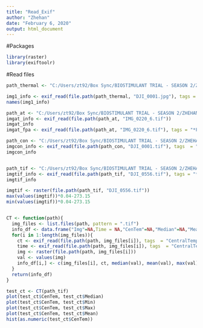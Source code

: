```yaml
---
title: "Read_Exif"
author: "Zhehan"
date: "February 6, 2020"
output: html_document
---
```

#Packages
```r
library(raster)
library(exiftoolr)
```

#Read files
```r
path_thermal <- "C:/Users/zt92/Box Sync/BIOSTIMULANT TRIAL - SEASON 2/ZHEHAN/UAV raw images/20190810/thermal"

img1_info <- exif_read(file.path(path_thermal, "DJI_0001.jpg"), tags = "*Focal*")
names(img1_info)

path_at <- "C:/Users/zt92/Box Sync/BIOSTIMULANT TRIAL - SEASON 2/ZHEHAN/UAV raw images/altum-capture"
imgat_info <- exif_read(file.path(path_at, "IMG_0220_6.tif"))
imgat_info 
imgat_fpa <- exif_read(file.path(path_at, "IMG_0220_6.tif"), tags = "*Focal*")

path_con <- "C:/Users/zt92/Box Sync/BIOSTIMULANT TRIAL - SEASON 2/ZHEHAN/UAV raw images/20190810/thermal_converted"
imgcon_info <- exif_read(file.path(path_con, "DJI_0001.tif"), tags  = "*Temperature*")
imgcon_info


path_tif <- "C:/Users/zt92/Box Sync/BIOSTIMULANT TRIAL - SEASON 2/ZHEHAN/UAV raw images/20180718/thermal"
imgtif_info <- exif_read(file.path(path_tif, "DJI_0556.tif"), tags = "*temperature*")
imgtif_info

imgtif <- raster(file.path(path_tif, "DJI_0556.tif"))
max(values(imgtif))*0.04-273.15
min(values(imgtif))*0.04-273.15


CT <- function(path){
  img_files <- list.files(path, pattern = ".tif")
  info_df <- data.frame("Img"=NA,Time = NA,"CenTem"=NA,"Median"=NA,"Mean"=NA,"Max"=NA,"Min"=NA)
  for(i in 1:length(img_files)){
    ct <- exif_read(file.path(path, img_files[i]), tags  = "CentralTemperature")[,2]
    time <- exif_read(file.path(path, img_files[i]), tags  = "CentralTemperature")[,2]
    img <- raster(file.path(path, img_files[i]))
    val <- values(img)
    info_df[i,] <- c(img_files[i], ct, median(val), mean(val), max(val),min(val))
  }
  return(info_df)
}

test_ct <- CT(path_tif)
plot(test_ct$CenTem, test_ct$Median)
plot(test_ct$CenTem, test_ct$Min)
plot(test_ct$CenTem, test_ct$Max)
plot(test_ct$CenTem, test_ct$Mean)
hist(as.numeric(test_ct$CenTem))

```

